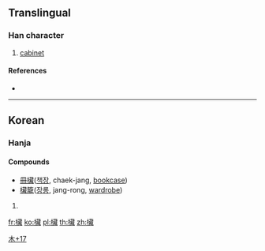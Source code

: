 ==Translingual==

===Han character===
{{Han char|rn=75|rad=木|as=17|sn=21|four=|canj=DTIS}}

# [[cabinet]]

====References====
* {{Han ref|kx=0563.231|dj=0952.010|hdz=21319.051|uh=6B0C|ud=27404}}

----

==Korean==

===Hanja===
{{ko-hanja|hangeul=[[장]]|eumhun=|rv=jang|mr=chang|y=cang}}

====Compounds====
* [[冊欌]]([[책장]], chaek-jang, [[bookcase]])
* [[欌籠]]([[장롱]], jang-rong, [[wardrobe]])

# {{defn|lang=ko|sort=木17}}

[[Category:Korean-only CJKV Characters|木+17]]

[[fr:欌]]
[[ko:欌]]
[[pl:欌]]
[[th:欌]]
[[zh:欌]]